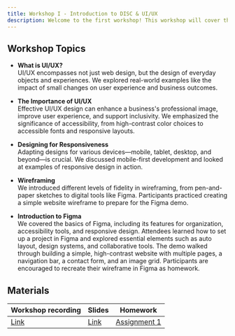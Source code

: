 ```yaml
---
title: Workshop I - Introduction to DISC & UI/UX
description: Welcome to the first workshop! This workshop will cover the basics of UI/UX Design and teach you how to create high-fidelity user interfaces using Figma.
---
```


## Workshop Topics

- **What is UI/UX?**  
  UI/UX encompasses not just web design, but the design of everyday objects and experiences. We explored real-world examples like the impact of small changes on user experience and business outcomes.

- **The Importance of UI/UX**  
  Effective UI/UX design can enhance a business's professional image, improve user experience, and support inclusivity. We emphasized the significance of accessibility, from high-contrast color choices to accessible fonts and responsive layouts.

- **Designing for Responsiveness**  
  Adapting designs for various devices—mobile, tablet, desktop, and beyond—is crucial. We discussed mobile-first development and looked at examples of responsive design in action.

- **Wireframing**  
  We introduced different levels of fidelity in wireframing, from pen-and-paper sketches to digital tools like Figma. Participants practiced creating a simple website wireframe to prepare for the Figma demo.

- **Introduction to Figma**  
  We covered the basics of Figma, including its features for organization, accessibility tools, and responsive design. Attendees learned how to set up a project in Figma and explored essential elements such as auto layout, design systems, and collaborative tools.
  The demo walked through building a simple, high-contrast website with multiple pages, a navigation bar, a contact form, and an image grid. Participants are encouraged to recreate their wireframe in Figma as homework.

## Materials

| Workshop recording                   | Slides                                                                                                       | Homework                                          |
| ------------------------------------ | ------------------------------------------------------------------------------------------------------------ | ------------------------------------------------- |
| [Link](https://youtu.be/XnvcjDGgZqI) | [Link](https://docs.google.com/presentation/d/1QjT6_zsNwvuLiJZIY59FxzSh8D3kWhFXazj8SWeSTLY/edit?usp=sharing) | [Assignment 1](/content/assignments/assignment-1) |
